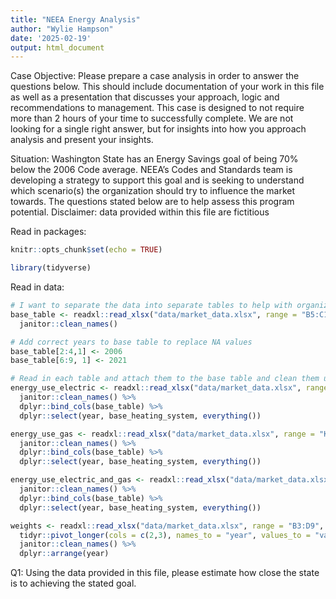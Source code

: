 ```yaml
---
title: "NEEA Energy Analysis"
author: "Wylie Hampson"
date: '2025-02-19'
output: html_document
---
```


Case Objective:
Please prepare a case analysis in order to answer the questions below.
This should include documentation of your work in this file as well as a presentation that discusses your approach, logic and recommendations to management.
This case is designed to not require more than 2 hours of your time to successfully complete.  We are not looking for a single right answer, but for insights into how you approach analysis and present your insights.

Situation:
Washington State has an Energy Savings goal of being 70% below the 2006 Code average. NEEA's Codes and Standards team is developing a strategy to support this goal and is seeking to understand which scenario(s) the organization should try to influence the market towards.
The questions stated below are to help assess this program potential.
Disclaimer:  data provided within this file are fictitious 

Read in packages:
```r
knitr::opts_chunk$set(echo = TRUE)

library(tidyverse)
```

Read in data:
```r
# I want to separate the data into separate tables to help with organization
base_table <- readxl::read_xlsx("data/market_data.xlsx", range = "B5:C14", sheet = "Energy Use") %>% dplyr::rename(year = Code) %>% 
  janitor::clean_names()

# Add correct years to base table to replace NA values
base_table[2:4,1] <- 2006
base_table[6:9, 1] <- 2021

# Read in each table and attach them to the base table and clean them up.
energy_use_electric <- readxl::read_xlsx("data/market_data.xlsx", range = "D5:J14", sheet = "Energy Use") %>% 
  janitor::clean_names() %>% 
  dplyr::bind_cols(base_table) %>% 
  dplyr::select(year, base_heating_system, everything())

energy_use_gas <- readxl::read_xlsx("data/market_data.xlsx", range = "K5:M14", sheet = "Energy Use") %>% 
  janitor::clean_names() %>% 
  dplyr::bind_cols(base_table) %>% 
  dplyr::select(year, base_heating_system, everything())

energy_use_electric_and_gas <- readxl::read_xlsx("data/market_data.xlsx", range = "N5:T14", sheet = "Energy Use") %>% 
  janitor::clean_names() %>% 
  dplyr::bind_cols(base_table) %>% 
  dplyr::select(year, base_heating_system, everything())

weights <- readxl::read_xlsx("data/market_data.xlsx", range = "B3:D9", sheet = "Weights") %>% dplyr::slice(-1) %>% 
  tidyr::pivot_longer(cols = c(2,3), names_to = "year", values_to = "value") %>% 
  janitor::clean_names() %>% 
  dplyr::arrange(year)
```

Q1: Using the data provided in this file, please estimate how close the state is to achieving the stated goal.

```r

```


